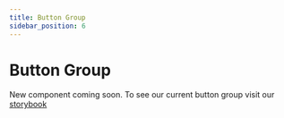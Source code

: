 ```yaml
--- 
title: Button Group 
sidebar_position: 6
---
```

 


# Button Group

<!-- Description of component -->

<div className="font-xs font-light font--subhead">

New component coming soon. To see our current button group visit our [storybook](https://react.wpds.preview.now.washingtonpost.com/?path=/story/buttongroup--default)

</div>



